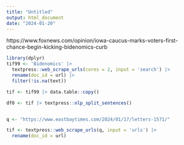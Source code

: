 ```yaml
---
title: "Untitled"
output: html_document
date: "2024-01-20"
---
```



https://www.foxnews.com/opinion/iowa-caucus-marks-voters-first-chance-begin-kicking-bidenomics-curb

```r
library(dplyr)
tif99 <- 'Bidenomics' |> 
  textpress::web_scrape_urls(cores = 2, input = 'search') |>
  rename(doc_id = url) |>
  filter(!is.na(text))

tif <- tif99 |> data.table::copy()

df0 <- tif |> textpress::nlp_split_sentences()


q <- "https://www.eastbaytimes.com/2024/01/17/letters-1571/"

tif <- textpress::web_scrape_urls(q, input = 'urls') |>
  rename(doc_id = url) 
```

